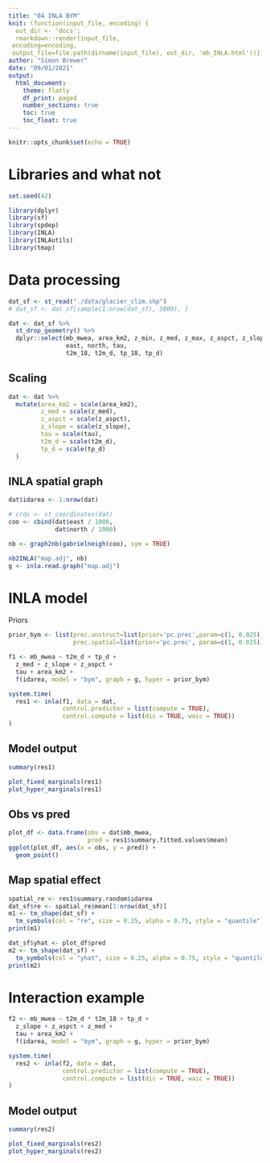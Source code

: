 ```yaml
---
title: "04 INLA BYM"
knit: (function(input_file, encoding) {
  out_dir <- 'docs';
  rmarkdown::render(input_file,
 encoding=encoding,
 output_file=file.path(dirname(input_file), out_dir, 'mb_INLA.html'))})
author: "Simon Brewer"
date: "09/01/2021"
output:
  html_document:
    theme: flatly
    df_print: paged
    number_sections: true
    toc: true
    toc_float: true
---
```


```r
knitr::opts_chunk$set(echo = TRUE)
```

# Libraries and what not

```r
set.seed(42)

library(dplyr)
library(sf)
library(spdep)
library(INLA)
library(INLAutils)
library(tmap)
```

# Data processing

```r
dat_sf <- st_read("./data/glacier_clim.shp")
# dat_sf <- dat_sf[sample(1:nrow(dat_sf), 5000), ]

dat <- dat_sf %>%
  st_drop_geometry() %>% 
  dplyr::select(mb_mwea, area_km2, z_min, z_med, z_max, z_aspct, z_slope,
                east, north, tau,
                t2m_18, t2m_d, tp_18, tp_d)
```
## Scaling

```r
dat <- dat %>%
  mutate(area_km2 = scale(area_km2),
         z_med = scale(z_med),
         z_aspct = scale(z_aspct),
         z_slope = scale(z_slope),
         tau = scale(tau),
         t2m_d = scale(t2m_d),
         tp_d = scale(tp_d)
  )
```

## INLA spatial graph

```r
dat$idarea <- 1:nrow(dat)

# crds <- st_coordinates(dat)
coo <- cbind(dat$east / 1000,
             dat$north / 1000)

nb <- graph2nb(gabrielneigh(coo), sym = TRUE)

nb2INLA("map.adj", nb)
g <- inla.read.graph("map.adj")
```

# INLA model

Priors

```r
prior_bym <- list(prec.unstruct=list(prior='pc.prec',param=c(1, 0.025)),
                  prec.spatial=list(prior='pc.prec', param=c(1, 0.025)))
```

```r
f1 <- mb_mwea ~ t2m_d + tp_d + 
  z_med + z_slope + z_aspct + 
  tau + area_km2 +
  f(idarea, model = "bym", graph = g, hyper = prior_bym)

system.time(
  res1 <- inla(f1, data = dat,
               control.predictor = list(compute = TRUE),
               control.compute = list(dic = TRUE, waic = TRUE))
)
```

## Model output

```r
summary(res1)
```

```r
plot_fixed_marginals(res1)
plot_hyper_marginals(res1)
```


## Obs vs pred

```r
plot_df <- data.frame(obs = dat$mb_mwea,
                      pred = res1$summary.fitted.values$mean)
ggplot(plot_df, aes(x = obs, y = pred)) +
  geom_point()
```

## Map spatial effect

```r
spatial_re <- res1$summary.random$idarea
dat_sf$re <- spatial_re$mean[1:nrow(dat_sf)]
m1 <- tm_shape(dat_sf) +
  tm_symbols(col = "re", size = 0.25, alpha = 0.75, style = "quantile") 
print(m1)
```

```r
dat_sf$yhat <- plot_df$pred
m2 <- tm_shape(dat_sf) +
  tm_symbols(col = "yhat", size = 0.25, alpha = 0.75, style = "quantile") 
print(m2)
```

# Interaction example

```r
f2 <- mb_mwea ~ t2m_d * t2m_18 + tp_d + 
  z_slope + z_aspct + z_med + 
  tau + area_km2 +
  f(idarea, model = "bym", graph = g, hyper = prior_bym)

system.time(
  res2 <- inla(f2, data = dat,
               control.predictor = list(compute = TRUE),
               control.compute = list(dic = TRUE, waic = TRUE))
)
```

## Model output

```r
summary(res2)
```

```r
plot_fixed_marginals(res2)
plot_hyper_marginals(res2)
```

